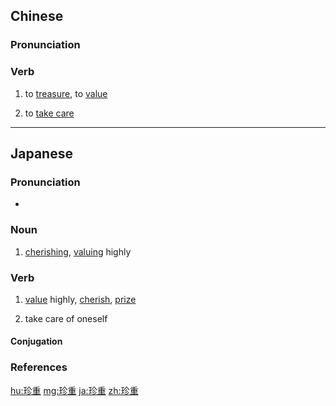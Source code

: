 ==Chinese==
{{zh-forms}}

===Pronunciation===
{{zh-pron
|m=zhēnzhòng
|c=zan1 zung6
|h=pfs=chṳ̂n-chhung
|mn=qz:tin-tiǒng/tw,xm,zz:tin-tiōng
|cat=v
}}

===Verb===
{{zh-verb}}

# to [[treasure]], to [[value]]
# {{lb|zh|said when parting}} to [[take care]]

----

==Japanese==
{{ja-kanjitab|ちん|ちょう|yomi=on}}

===Pronunciation===
* {{ja-pron|ちんちょう|y=o|acc=0|acc_ref=NHK}}

===Noun===
{{ja-noun|ちんちょう}}

# [[cherishing]], [[valuing]] highly

===Verb===
{{ja-verb-suru|tr=both|ちんちょう}}

# {{lb|ja|transitive|sort=ちんちょう}} [[value]] highly, [[cherish]], [[prize]]
# {{lb|ja|intransitive|sort=ちんちょう}} take care of oneself

====Conjugation====
{{ja-suru|ちんちょう}}

===References===
<references/>

[[hu:珍重]]
[[mg:珍重]]
[[ja:珍重]]
[[zh:珍重]]